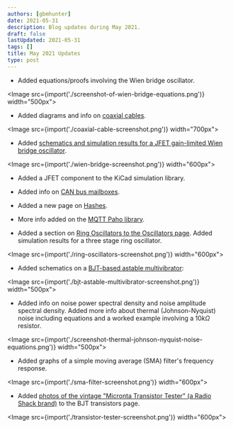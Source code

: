 ```yaml
---
authors: [gbmhunter]
date: 2021-05-31
description: Blog updates during May 2021.
draft: false
lastUpdated: 2021-05-31
tags: []
title: May 2021 Updates
type: post
---
```


* Added equations/proofs involving the Wien bridge oscillator.

<Image src={import('./screenshot-of-wien-bridge-equations.png')} width="500px"></Image>

* Added diagrams and info on [coaxial cables](/electronics/components/cables/coax-cable/).

<Image src={import('./coaxial-cable-screenshot.png')} width="700px"></Image>

* Added [schematics and simulation results for a JFET gain-limited Wien bridge oscillator](/electronics/components/oscillators/#wien-bridge-oscillator).

<Image src={import('./wien-bridge-screenshot.png')} width="600px"></Image>

* Added a JFET component to the KiCad simulation library.

* Added info on [CAN bus mailboxes](/electronics/communication-protocols/can-protocol#can-controller-mailboxes).

* Added a new page on [Hashes](/programming/hashes).

* More info added on the [MQTT Paho library](/electronics/communication-protocols/mqtt-protocol).

* Added a section on [Ring Oscillators to the Oscillators page](/electronics/components/oscillators/#ring-oscillators). Added simulation results for a three stage ring oscillator.

<Image src={import('./ring-oscillators-screenshot.png')} width="600px"></Image>

* Added schematics on a [BJT-based astable multivibrator](/electronics/components/timers-and-multivibrators#basic-bjt-astable-multivibrator):

<Image src={import('./bjt-astable-multivibrator-screenshot.png')} width="500px"></Image>

* Added info on noise power spectral density and noise amplitude spectral density. Added more info about thermal (Johnson-Nyquist) noise including equations and a worked example involving a $10k\Omega$ resistor.

<Image src={import('./screenshot-thermal-johnson-nyquist-noise-equations.png')} width="500px"></Image>

* Added graphs of a simple moving average (SMA) filter's frequency response.

<Image src={import('./sma-filter-screenshot.png')} width="600px"></Image>

* Added [photos of the vintage "Micronta Transistor Tester" (a Radio Shack brand)](/electronics/components/transistors/bipolar-junction-transistors-bjts#transistor-testers) to the BJT transistors page.

<Image src={import('./transistor-tester-screenshot.png')} width="600px"></Image>
